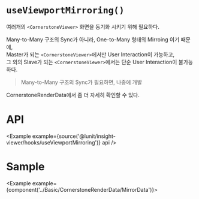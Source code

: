 
# `useViewportMirroring()`

여러개의 `<CornerstoneViewer>` 화면을 동기화 시키기 위해 필요하다.

Many-to-Many 구조의 Sync가 아니라, One-to-Many 형태의 Mirroing 이기 때문에,   
Master가 되는 `<CornerstoneViewer>`에서만 User Interaction이 가능하고,    
그 외의 Slave가 되는 `<CornerstoneViewer>`에서는 단순 User Interaction이 불가능하다.

> Many-to-Many 구조의 Sync가 필요하면, 나중에 개발

<Link to="/insight-viewer/cornerstonerenderdata">CornerstoneRenderData에서 좀 더 자세히 확인할 수 있다.</Link>

# API

<Example example={source('@lunit/insight-viewer/hooks/useViewportMirroring')} api />

# Sample

<Example example={component('../Basic/CornerstoneRenderData/MirrorData')}>
  <Preview height={520}/>
</Example>
